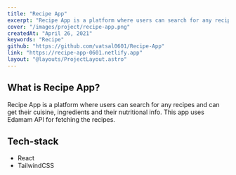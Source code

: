 ---
title: "Recipe App"
excerpt: "Recipe App is a platform where users can search for any recipes and can get their cuisine, ingredients and their nutritional info."
cover: "/images/project/recipe-app.png"
createdAt: "April 26, 2021"
keywords: "Recipe"
github: "https://github.com/vatsal0601/Recipe-App"
link: "https://recipe-app-0601.netlify.app"
layout: "@layouts/ProjectLayout.astro"
---

## What is Recipe App?

Recipe App is a platform where users can search for any recipes and can get their cuisine, ingredients and their nutritional info. This app uses Edamam API for fetching the recipes.

## Tech-stack

- React
- TailwindCSS
